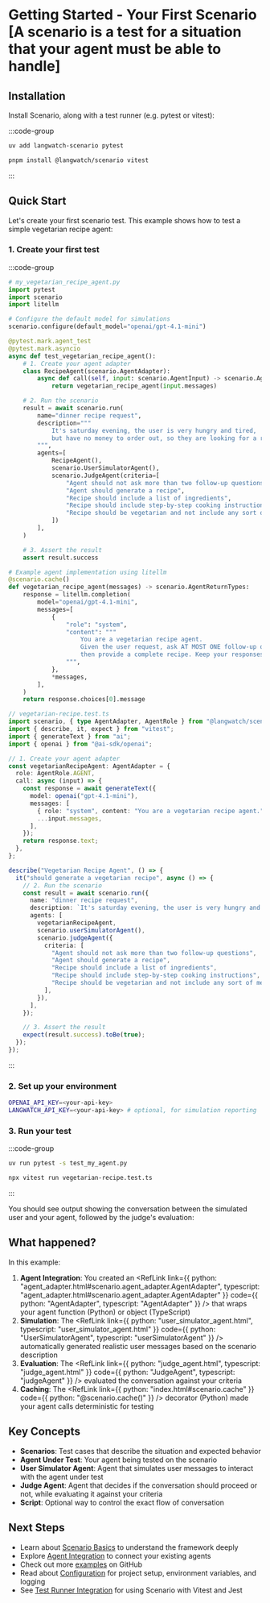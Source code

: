 
# Getting Started - Your First Scenario [A scenario is a test for a situation that your agent must be able to handle]

## Installation

Install Scenario, along with a test runner (e.g. pytest or vitest):

:::code-group

```bash [python]
uv add langwatch-scenario pytest
```

```bash [typescript]
pnpm install @langwatch/scenario vitest
```

:::

## Quick Start

Let's create your first scenario test. This example shows how to test a simple vegetarian recipe agent:

### 1. Create your first test

:::code-group

```python [python]
# my_vegetarian_recipe_agent.py
import pytest
import scenario
import litellm

# Configure the default model for simulations
scenario.configure(default_model="openai/gpt-4.1-mini")

@pytest.mark.agent_test
@pytest.mark.asyncio
async def test_vegetarian_recipe_agent():
    # 1. Create your agent adapter
    class RecipeAgent(scenario.AgentAdapter):
        async def call(self, input: scenario.AgentInput) -> scenario.AgentReturnTypes:
            return vegetarian_recipe_agent(input.messages)

    # 2. Run the scenario
    result = await scenario.run(
        name="dinner recipe request",
        description="""
            It's saturday evening, the user is very hungry and tired,
            but have no money to order out, so they are looking for a recipe.
        """,
        agents=[
            RecipeAgent(),
            scenario.UserSimulatorAgent(),
            scenario.JudgeAgent(criteria=[
                "Agent should not ask more than two follow-up questions",
                "Agent should generate a recipe",
                "Recipe should include a list of ingredients",
                "Recipe should include step-by-step cooking instructions",
                "Recipe should be vegetarian and not include any sort of meat",
            ])
        ],
    )

    # 3. Assert the result
    assert result.success

# Example agent implementation using litellm
@scenario.cache()
def vegetarian_recipe_agent(messages) -> scenario.AgentReturnTypes:
    response = litellm.completion(
        model="openai/gpt-4.1-mini",
        messages=[
            {
                "role": "system",
                "content": """
                    You are a vegetarian recipe agent.
                    Given the user request, ask AT MOST ONE follow-up question,
                    then provide a complete recipe. Keep your responses concise and focused.
                """,
            },
            *messages,
        ],
    )
    return response.choices[0].message
```

```typescript [typescript]
// vegetarian-recipe.test.ts
import scenario, { type AgentAdapter, AgentRole } from "@langwatch/scenario";
import { describe, it, expect } from "vitest";
import { generateText } from "ai";
import { openai } from "@ai-sdk/openai";

// 1. Create your agent adapter
const vegetarianRecipeAgent: AgentAdapter = {
  role: AgentRole.AGENT,
  call: async (input) => {
    const response = await generateText({
      model: openai("gpt-4.1-mini"),
      messages: [
        { role: "system", content: "You are a vegetarian recipe agent." },
        ...input.messages,
      ],
    });
    return response.text;
  },
};

describe("Vegetarian Recipe Agent", () => {
  it("should generate a vegetarian recipe", async () => {
    // 2. Run the scenario
    const result = await scenario.run({
      name: "dinner recipe request",
      description: `It's saturday evening, the user is very hungry and tired, but have no money to order out, so they are looking for a recipe.`,
      agents: [
        vegetarianRecipeAgent,
        scenario.userSimulatorAgent(),
        scenario.judgeAgent({
          criteria: [
            "Agent should not ask more than two follow-up questions",
            "Agent should generate a recipe",
            "Recipe should include a list of ingredients",
            "Recipe should include step-by-step cooking instructions",
            "Recipe should be vegetarian and not include any sort of meat",
          ],
        }),
      ],
    });

    // 3. Assert the result
    expect(result.success).toBe(true);
  });
});
```

:::

### 2. Set up your environment

```bash
OPENAI_API_KEY=<your-api-key>
LANGWATCH_API_KEY=<your-api-key> # optional, for simulation reporting
```

### 3. Run your test

:::code-group

```bash [python]
uv run pytest -s test_my_agent.py
```

```bash [typescript]
npx vitest run vegetarian-recipe.test.ts
```

:::

You should see output showing the conversation between the simulated user and your agent, followed by the judge's evaluation:

<EmbeddedScript id="asciicast-nvO5GWGzqKTTCd8gtNSezQw11" src="https://asciinema.org/a/nvO5GWGzqKTTCd8gtNSezQw11.js" />

## What happened?

In this example:

1. **Agent Integration**: You created an <RefLink link={{ python: "agent_adapter.html#scenario.agent_adapter.AgentAdapter", typescript: "agent_adapter.html#scenario.agent_adapter.AgentAdapter" }} code={{ python: "AgentAdapter", typescript: "AgentAdapter" }} /> that wraps your agent function (Python) or object (TypeScript)
2. **Simulation**: The <RefLink link={{ python: "user_simulator_agent.html", typescript: "user_simulator_agent.html" }} code={{ python: "UserSimulatorAgent", typescript: "userSimulatorAgent" }} /> automatically generated realistic user messages based on the scenario description
3. **Evaluation**: The <RefLink link={{ python: "judge_agent.html", typescript: "judge_agent.html" }} code={{ python: "JudgeAgent", typescript: "judgeAgent" }} /> evaluated the conversation against your criteria
4. **Caching**: The <RefLink link={{ python: "index.html#scenario.cache" }} code={{ python: "@scenario.cache()" }} /> decorator (Python) made your agent calls deterministic for testing

## Key Concepts

- **Scenarios**: Test cases that describe the situation and expected behavior
- **Agent Under Test**: Your agent being tested on the scenario
- **User Simulator Agent**: Agent that simulates user messages to interact with the agent under test
- **Judge Agent**: Agent that decides if the conversation should proceed or not, while evaluating it against your criteria
- **Script**: Optional way to control the exact flow of conversation

## Next Steps

- Learn about [Scenario Basics](../basics/concepts) to understand the framework deeply
- Explore [Agent Integration](../agent-integration) to connect your existing agents
- Check out more [examples](https://github.com/langwatch/scenario/tree/main/examples) on GitHub
- Read about [Configuration](../basics/configuration) for project setup, environment variables, and logging
- See [Test Runner Integration](../basics/test-runner-integration) for using Scenario with Vitest and Jest
